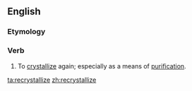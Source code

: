 ==English==

===Etymology===
{{prefix|en|re|crystallize}}

===Verb===
{{en-verb|recrystalliz}}

# To [[crystallize]] again; especially as a means of [[purification]].

[[ta:recrystallize]]
[[zh:recrystallize]]